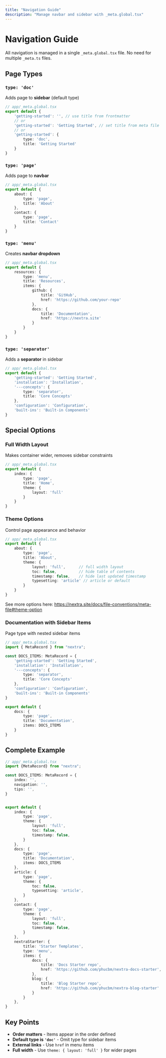 ```yaml
---
title: "Navigation Guide"
description: "Manage navbar and sidebar with _meta.global.tsx"
---
```


# Navigation Guide

All navigation is managed in a single `_meta.global.tsx` file. No need for multiple `_meta.ts` files.

## Page Types

### `type: 'doc'`

Adds page to **sidebar** (default type)

```typescript
// app/_meta.global.tsx
export default {
    'getting-started': '', // use title from frontmatter
    // or
    'getting-started': 'Getting Started', // set title from meta file
    // or
    'getting-started': {
        type: 'doc',
        title: 'Getting Started'
    }
}
```

### `type: 'page'`

Adds page to **navbar**

```typescript
// app/_meta.global.tsx
export default {
    about: {
        type: 'page',
        title: 'About'
    },
    contact: {
        type: 'page',
        title: 'Contact'
    }
}
```

### `type: 'menu'`

Creates **navbar dropdown**

```typescript
// app/_meta.global.tsx
export default {
    resources: {
        type: 'menu',
        title: 'Resources',
        items: {
            github: {
                title: 'GitHub',
                href: 'https://github.com/your-repo'
            },
            docs: {
                title: 'Documentation',
                href: 'https://nextra.site'
            }
        }
    }
}
```

### `type: 'separator'`

Adds a **separator** in sidebar

```typescript
// app/_meta.global.tsx
export default {
    'getting-started': 'Getting Started',
    'installation': 'Installation',
    '---concepts': {
        type: 'separator',
        title: 'Core Concepts'
    },
    'configuration': 'Configuration',
    'built-ins': 'Built-in Components'
}
```

## Special Options

### Full Width Layout

Makes container wider, removes sidebar constraints

```typescript
// app/_meta.global.tsx
export default {
    index: {
        type: 'page',
        title: 'Home',
        theme: {
            layout: 'full'
        }
    }
}
```

### Theme Options

Control page appearance and behavior

```typescript
// app/_meta.global.tsx
export default {
    about: {
        type: 'page',
        title: 'About',
        theme: {
            layout: 'full',      // full width layout
            toc: false,          // hide table of contents
            timestamp: false,    // hide last updated timestamp
            typesetting: 'article' // article or default
        }
    }
}
```

See more options here: https://nextra.site/docs/file-conventions/meta-file#theme-option

### Documentation with Sidebar Items

Page type with nested sidebar items

```typescript
// app/_meta.global.tsx
import { MetaRecord } from "nextra";

const DOCS_ITEMS: MetaRecord = {
    'getting-started': 'Getting Started',
    'installation': 'Installation',
    '---concepts': {
        type: 'separator',
        title: 'Core Concepts'
    },
    'configuration': 'Configuration',
    'built-ins': 'Built-in Components'
}

export default {
    docs: {
        type: 'page',
        title: 'Documentation',
        items: DOCS_ITEMS
    }
}
```

## Complete Example

```typescript
// app/_meta.global.tsx
import {MetaRecord} from "nextra";

const DOCS_ITEMS: MetaRecord = {
    index: '',
    navigation: '',
    tips: '',
}


export default {
    index: {
        type: 'page',
        theme: {
            layout: 'full',
            toc: false,
            timestamp: false,
        }
    },
    docs: {
        type: 'page',
        title: 'Documentation',
        items: DOCS_ITEMS
    },
    article: {
        type: 'page',
        theme: {
            toc: false,
            typesetting: 'article',
        }
    },
    contact: {
        type: 'page',
        theme: {
            layout: 'full',
            toc: false,
            timestamp: false,
        }
    },
    nextraStarter: {
        title: 'Starter Templates',
        type: 'menu',
        items: {
            docs: {
                title: 'Docs Starter repo',
                href: 'https://github.com/phucbm/nextra-docs-starter',
            },
            blog: {
                title: 'Blog Starter repo',
                href: 'https://github.com/phucbm/nextra-blog-starter'
            }
        }
    },
}
```

## Key Points

- **Order matters** - Items appear in the order defined
- **Default type is `'doc'`** - Omit type for sidebar items
- **External links** - Use `href` in menu items
- **Full width** - Use `theme: { layout: 'full' }` for wider pages